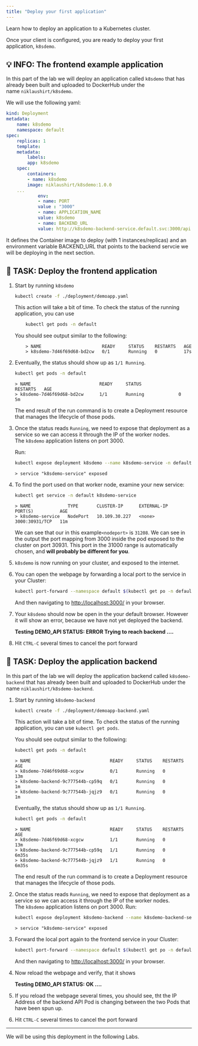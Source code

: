 ```yaml
---
title: "Deploy your first application"
---
```


Learn how to deploy an application to a Kubernetes cluster.

Once your client is configured, you are ready to deploy your first application, `k8sdemo`.

## 💡 INFO: The frontend example application

In this part of the lab we will deploy an application called `k8sdemo` that has already been built and uploaded to DockerHub under the name `niklaushirt/k8sdemo`.

We will use the following yaml:

```yaml
kind: Deployment
metadata:
    name: k8sdemo
    namespace: default
spec:
    replicas: 1
    template:
    metadata:
        labels:
        app: k8sdemo
    spec:
        containers:
        - name: k8sdemo
        image: niklaushirt/k8sdemo:1.0.0
    ...
            env:   
            - name: PORT
            value : "3000"
            - name: APPLICATION_NAME
            value: k8sdemo
            - name: BACKEND_URL
            value: http://k8sdemo-backend-service.default.svc:3000/api
```    

It defines the Container image to deploy (with 1 instances/replicas) and an environment variable BACKEND\_URL that points to the backend servcie we will be deploying in the next section.


    

## 🚀 TASK: Deploy the frontend application

1.  Start by running `k8sdemo`
    
    ```bash
    kubectl create -f ./deployment/demoapp.yaml
    ```

    This action will take a bit of time. To check the status of the running application, you can use 
    
    ```bash
        kubectl get pods -n default 
    ```

    You should see output similar to the following:

    ```output   
        > NAME                       READY     STATUS    RESTARTS   AGE
        > k8sdemo-7d46f69d68-bd2cw   0/1       Running   0          17s  
    ```


2.  Eventually, the status should show up as `1/1 Running`.
    
    ```bash
    kubectl get pods -n default     
    ```

    ```output   
    > NAME                          READY     STATUS              RESTARTS   AGE
    > k8sdemo-7d46f69d68-bd2cw      1/1       Running             0          5m
    ```

    The end result of the run command is to create a Deployment resource that manages the lifecycle of those pods.
    
3.  Once the status reads `Running`, we need to expose that deployment as a service so we can access it through the IP of the worker nodes. The `k8sdemo` application listens on port 3000.
    
    Run:
    
    ```bash
    kubectl expose deployment k8sdemo --name k8sdemo-service -n default --type="NodePort" --port=3000
    ```

    ```output   
    > service "k8sdemo-service" exposed
    ```
    
4.  To find the port used on that worker node, examine your new service:
    
    ```bash
    kubectl get service -n default k8sdemo-service
    ```

    ```output   
    > NAME              TYPE       CLUSTER-IP      EXTERNAL-IP   PORT(S)          AGE
    > k8sdemo-service   NodePort   10.109.30.227   <none>        3000:30931/TCP   11m
    ```        
    
    We can see that our in this example`<nodeport>` is `31208`. We can see in the output the port mapping from 3000 inside the pod exposed to the cluster on port 30931. This port in the 31000 range is automatically chosen, and **will probably be different for you**.
    
5.  `k8sdemo` is now running on your cluster, and exposed to the internet.
    





6. You can open the webpage by forwarding a local port to the service in your Cluster:
    
    ```bash
    kubectl port-forward --namespace default $(kubectl get po -n default -l app=k8sdemo | grep k8sdemo | \awk '{print $1;}') 3000:3000
   ```         

    And then navigating to [http://localhost:3000/](http://localhost:3000/) in your browser.
    
6.  Your `k8sdemo` should now be open in the your default browser. However it will show an error, because we have not yet deployed the backend.
    
    **Testing DEMO\_API STATUS: ERROR Trying to reach backend ….**
    
8. Hit `CTRL-C` several times to cancel the port forward


## 🚀 TASK: Deploy the application backend

In this part of the lab we will deploy the application backend called `k8sdemo-backend` that has already been built and uploaded to DockerHub under the name `niklaushirt/k8sdemo-backend`.

1.  Start by running `k8sdemo-backend`
    
    ```bash
    kubectl create -f ./deployment/demoapp-backend.yaml
    ```        
    
    This action will take a bit of time. To check the status of the running application, you can use `kubectl get pods`.
    
    You should see output similar to the following:
    
    ```bash
    kubectl get pods -n default
    ```

    ```output   
    > NAME                              READY     STATUS    RESTARTS   AGE
    > k8sdemo-7d46f69d68-xcgcw          0/1       Running   0          13m
    > k8sdemo-backend-9c777544b-cp59q   0/1       Running   0          1m
    > k8sdemo-backend-9c777544b-jqjz9   0/1       Running   0          1m  
    ```
    
    Eventually, the status should show up as `1/1 Running`.
    
    ```bash
    kubectl get pods -n default
    ```

    ```output   
    > NAME                              READY     STATUS    RESTARTS   AGE
    > k8sdemo-7d46f69d68-xcgcw          1/1       Running   0          13m
    > k8sdemo-backend-9c777544b-cp59q   1/1       Running   0          6m35s
    > k8sdemo-backend-9c777544b-jqjz9   1/1       Running   0          6m35s
    ```

    The end result of the run command is to create a Deployment resource that manages the lifecycle of those pods.
    
2.  Once the status reads `Running`, we need to expose that deployment as a service so we can access it through the IP of the worker nodes. The `k8sdemo` application listens on port 3000. Run:
    
    ```bash
    kubectl expose deployment k8sdemo-backend --name k8sdemo-backend-service -n default --type="NodePort" --port=3000
    ```

    ```output   
    > service "k8sdemo-service" exposed
    ```

6. Forward the local port again to the frontend service in your Cluster:
    
    ```bash
    kubectl port-forward --namespace default $(kubectl get po -n default -l app=k8sdemo | grep k8sdemo | \awk '{print $1;}') 3000:3000
   ```         

    And then navigating to [http://localhost:3000/](http://localhost:3000/) in your browser.
    
    
3.  Now reload the webpage and verify, that it shows
    
    **Testing DEMO\_API STATUS: OK ….**
    
4.  If you reload the webpage several times, you should see, tht the IP Address of the backend API Pod is changing between the two Pods that have been spun up.
    
8. Hit `CTRL-C` several times to cancel the port forward


* * *


<InlineNotification kind="warning">

We will be using this deployment in the following Labs.

</InlineNotification>